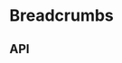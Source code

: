 
<Meta title="Components/Breadcrumbs" component={Breadcrumbs} />

# Breadcrumbs

<Preview>
  <Story name="Base component">
    <Breadcrumbs
      items={knobs.object('items', BreadcrumbsFixture.items, 'Copy')}
      theme={knobs.select(
        'theme',
        ['dark', 'light'],
        BreadcrumbsFixture.theme,
        'Presentation',
      )}
    />
  </Story>
</Preview>

## API

<Props of={Breadcrumbs} />
